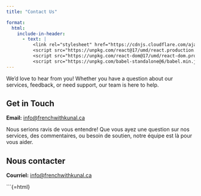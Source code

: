 ```yaml
---
title: "Contact Us"

format:
  html:
    include-in-header:
      - text: |
          <link rel="stylesheet" href="https://cdnjs.cloudflare.com/ajax/libs/font-awesome/6.0.0/css/all.min.css">
          <script src="https://unpkg.com/react@17/umd/react.production.min.js"></script>
          <script src="https://unpkg.com/react-dom@17/umd/react-dom.production.min.js"></script>
          <script src="https://unpkg.com/babel-standalone@6/babel.min.js"></script>
---
```


::: {.content-visible when-profile="english"}


We'd love to hear from you! Whether you have a question about our services, feedback, or need support, our team is here to help.

## Get in Touch

**Email:** [info@frenchwithkunal.ca](mailto:info@frenchwithkunal.ca)

<div id="contact-form-root"></div> <!-- React Contact Form Will Render Here -->

:::

::: {.content-visible when-profile="french"}


Nous serions ravis de vous entendre! Que vous ayez une question sur nos services, des commentaires, ou besoin de soutien, notre équipe est là pour vous aider.

## Nous contacter

**Courriel:** [info@frenchwithkunal.ca](mailto:info@frenchwithkunal.ca)

<div id="contact-form-root"></div> <!-- React Contact Form Will Render Here Too -->

:::

```{=html}
<script type="text/babel">

const ContactForm = () => {
  const { useState } = React;
  const [name, setName] = useState("");
  const [email, setEmail] = useState("");
  const [message, setMessage] = useState("");
  const [isSubmitting, setIsSubmitting] = useState(false);
  const [feedback, setFeedback] = useState("");

  const handleSubmit = async (e) => {
    e.preventDefault();
    setIsSubmitting(true);
    setFeedback("");

    try {
      const response = await fetch("https://frenchwithkunal-cdf6ea3f88ce.herokuapp.com/api/v1/responses/create-response", { 
        method: "POST",
        headers: {
          "Content-Type": "application/json",
        },
        body: JSON.stringify({ name, email, message }),
      });

      if (!response.ok) {
        throw new Error("Failed to send message.");
      }

      setFeedback("Your message has been sent successfully!");
      setName("");
      setEmail("");
      setMessage("");
    } catch (error) {
      console.error(error);
      setFeedback("There was an error sending your message. Please try again later.");
    } finally {
      setIsSubmitting(false);
    }
  };

  return (
    <div className="container mt-4">
      <h3>Send Us a Message</h3>
      {feedback && <div className="alert alert-info">{feedback}</div>}
      <form onSubmit={handleSubmit}>
        <div className="mb-3">
          <label className="form-label">Name</label>
          <input 
            type="text" 
            className="form-control" 
            value={name} 
            onChange={(e) => setName(e.target.value)}
            required 
          />
        </div>

        <div className="mb-3">
          <label className="form-label">Email</label>
          <input 
            type="email" 
            className="form-control" 
            value={email} 
            onChange={(e) => setEmail(e.target.value)}
            required 
          />
        </div>

        <div className="mb-3">
          <label className="form-label">Message</label>
          <textarea 
            className="form-control" 
            rows="4"
            value={message}
            onChange={(e) => setMessage(e.target.value)}
            required
          ></textarea>
        </div>

        <button type="submit" className="btn btn-primary" disabled={isSubmitting}>
          {isSubmitting ? "Sending..." : "Send Message"}
        </button>
      </form>
    </div>
  );
};

ReactDOM.render(
  <ContactForm />,
  document.getElementById('contact-form-root')
);
</script>
